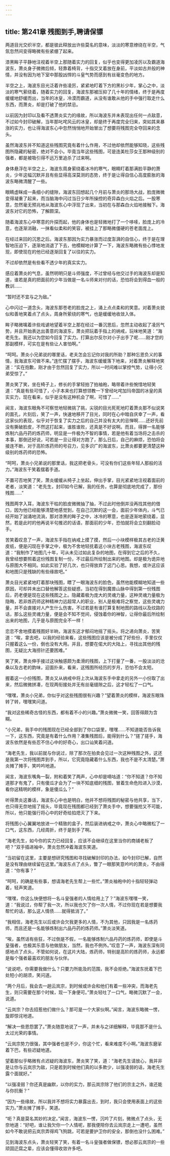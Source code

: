 ```yaml
---
---
---
```

title: 第241章 残图到手,聘请保镖
---



两道目光交织半空，都是彼此释放出许些莫名的意味，淡淡的寒意缭绕在半空，气氛忽然间变得略微有些紧绷了起来。

漆黑眸子平静地注视着半空上那随着实力的回复，似乎也变得更加凌厉以及霸道海波东，萧炎身子微微后倾，轻靠着椅背，十指交叉着放在身前，平淡如古井般的神情，并没有因为地下室中那股凶悍的斗皇气势而感到有丝毫变色的地方。

半空之上，海波东目光泛着许些凌厉，紧紧地盯着下方的黑衫少年，掌心之中，淡淡的寒气萦绕着，随着实力的回复，海波东那被压抑了几十年的情绪，终于是再度缓缓地舒缓而出，当年的冰皇，冷漠而霸道，从没有谁敢从他的手中强行取走什么东西，而萧炎，却是打破了他的禁忌。

以前因为封印以及看不透萧炎实力的缘故，所以海波东并未表现出任何一点敌意，不过如今封印破解，当年那叱咤风云的冰皇，却是终于再度完全归来，突如其来暴涨的实力，也让得海波东心中忽然悄悄地开始冒出了想要将残图完全夺回来的念头。

虽然海波东并不知道这些残图究竟有着什么作用，不过他却依然能够知晓，这些残图所隐藏的秘密，绝对不会小。毕竟当年这些残图，可是连美杜莎女王那种级别的强者，都是被吸引得不远万里追杀了过来啊。

身体悬浮在半空之上，海波东周身萦绕着冰冷的寒气，眼睛盯着那满脸平静的萧炎，少年这幅沉默并且有些显得高深莫测的态势，终于是让得自信心高度膨胀的海波东略微清醒了一些。

眼睛虚眯成一条细小的缝隙，海波东回想起几个月前与萧炎的那场大战，脸庞微微变得凝重了起来，而当脑海中闪过当日少年所操控的奇异森白火焰之后。一股寒意，忽然毫无预兆地从海波东心中浮现了出来，当初在与那森白火焰地接触下。海波东对它的恐怖，了解颇深。

随着海波东心中寒意的升探而起，他的身体也是轻微地打了一个哆嗦，脸庞上的冷意，也逐渐消融，一抹看似柔和的笑容，被挂上了那略微僵硬的苍老面庞上。

在经过来回的沉思之后。海波东那因为实力暴涨而过度澎湃的自信心，终于是在理智地压迫下，逐渐地消退了下去，他模糊地计算了一下，海波东略微有些心悸地发现，即使现在的他已经逐渐回复了以往的实力。

不过却依然是有些看不透少年的真实实力。

感应着萧炎的气息，虽然明明只是斗师强度，不过曾经与他交过手的海波东却是知道，谁若是真的把面前的少年当做是一名斗师来对付的话，恐怕将会到得血一般的教训……

“暂时还不宜与之为敌。”

心中闪过一道念头，海波东那苍老的脸庞之上，涌上点点柔和的笑意。对着萧炎貌似和善地笑着点了点头，周身所萦绕的寒气，也是缓缓地收敛入体。

眸子略微噙着许些戏谑地望着半空上那在经过一番沉思后，忽然主动收起了凌厉气势，并且开始表达出善意的海波东，萧炎把玩着手指上的纳戒，玩味地笑道：“海老先生。我还以为您如今回复了实力。打算出尔反尔对小子出手了呢……刚才您的那副模样，可实在是有些让人害怕啊。”

“呵呵。萧炎小兄弟说的哪里话，老夫怎会忘记你对我的所助？那种忘恩负义的事情，我海波东可做不来。”连忙摆了摆手，海波东缓缓落下地来，对着萧炎解释地笑道：“实在抱歉，刚才由于忽然回复了实力，所以一时间难以掌控气势，让得小兄弟受惊了。”

萧炎笑了笑，坐在椅子上，修长的手掌轻拍了拍袖袍，略带着许些惋惜地轻笑道：“真是有些可惜了，小子本来也打算想领教一下曾经叱咤加玛帝国的冰皇的真实实力，现在看来，似乎是没有这种机会了啊，可惜了……”

闻言，海波东眼角不可察觉地轻微挑了挑，尖锐的目光死死地盯着萧炎那不似说笑的面孔，片刻后，笑了一声，快速地移开了目光，同时在心中暗自庆幸了一声，看这家伙的表现，似乎对于恢复了实力之后的自己并没有太大的忌惮啊……还好先前没有撕破脸皮，不然这打起来，谁胜谁败，还真是不好说啊。而且，得罪一名能够炼制六品丹药的炼药师，明显是一件极为不智的事情，若是他有着当场将之击杀的本事，那倒还好说，可若是一旦让得对方跑了，那么日后，自己的麻烦，恐怕将会接连不断，对于高阶炼药师的号召力，见多识广的海波东，比萧炎都要更清楚这种级别的炼药师的恐怖。

“呵呵，萧炎小兄弟说的那里话，我这把老骨头，可没有你们这些年轻人那般的活力。”海波东干笑着摆着手道。

不置可否地笑了笑，萧炎缓缓从椅子上坐起，伸出手掌，目光紧紧地注视着面前的老者，淡笑道：“老先生，封印如今已解，我的任务，也算是彻底地完成了，那份残图……”

残图两字入耳，海波东干枯的脸皮微微抽了抽，不过此时他倒并没再找其他的借口，因为他已经能够清楚地感觉到，在自己沉默的这一会，面前少年体内，斗气已经开始了汹涌地流淌，那对漆黑的眸子之中，冰冷的寒意，也是逐渐地萦绕着，显然，若是此时的他再说半句推迟的话语，那面前的少年，恐怕就将会立刻翻脸动手。

苦笑着叹息了一声，海波东手指在纳戒上摸了摸，然后一小块模样极其古老的泛黄皮纸，便是闪现在手掌之中，极为不舍地轻抚着这小块古老残图，海波东叹道：“我制作了地图几十年，可从未见过如此复杂的地图，在得到它之后的不久，我曾经想要照着这份残图复制一份，不过最后所绘制出来的地图。却是极为诡异地与原图大不相同。如此实验了好几次，也只得放弃了这门心思。我想，或许这应该和地图只是残缺的有些缘故吧。”

萧炎目光紧紧地盯着那块残图，瞟了一眼海波东的脸色，虽然他能模糊地知道一些原因，可却并未出口替他解答这些疑惑，当初在得到魔兽山脉中得到第一份残图后，药老便是现在这些残图之上。隐藏着极为庞大的灵魂力量，这种灵魂力量极为隐晦，若非炼药师这种精神力远超常人的职业，别人是极难将之察觉，这些灵魂力量，并不会直接对人产生什么伤害。不过若是有谁打算复制地图的路线以及纹路的话，那么这些灵魂力量，便是会不知不觉间，侵蚀着你的神智，让得你最后所绘制出来的地图，几乎是与原图完全不一样！

恋恋不舍地摸着残图好半晌，海波东这才郁闷地摇了摇头。将之递向萧炎，苦笑道：“唉，拿去吧，以我的经验来看，这些残图应该是被分成了好些份，手里仅仅只握着这么一份，倒也没有大用。并且，想要在偌大的大陆上，寻找出其他的残图，无疑比大海捞针还要困难。”

笑了笑，萧炎伸手接过这块触感颇为柔滑的残图，上下打量了一番，一股淡淡的沧桑以及古老的韵味，迎面扑来，看来，这残图所经历的岁月，恐怕不会太短。

握着这一小份残图，萧炎又从纳戒中将上次从海波东手中拿走的另外一小份取了出来，然后微微拼凑，在现两衔接处并无有丝毫缝隙之后，这才轻松了一口气。

“嘿嘿，萧炎小兄弟，你似乎对这些残图很有兴趣？”望着萧炎的模样，海波东眼珠转了转，嘿嘿笑问道。

“我对这些稀奇古怪的东西，都有着不小的兴趣。”萧炎微微一笑，回答得颇为含糊。

“小兄弟，我手中的残图现在已经全部到了你口袋里，嘿嘿……不知道能否告诉我一下，这东西，究竟是有着什么作用？凑集残图后，能得到什么？”搓了搓手，海波东依然是有些忍不住心中的好奇心，出口讪笑着问道。

“海老先生，我以前就与你说过，除了那次在拍卖会见过一次这种残图之外，这还是我第一次将残图弄到手，所以，它究竟隐藏着什么东西，我也不是不太清楚。”萧炎摊了摊手，笑吟吟地道。

闻言，海波东嘴角一裂，附和着笑了两声，心中却是嘀咕道：“你不知道？你不知道那才有鬼了，只有傻瓜才会为了一块不知底细的残图，冒着生命危险进入沙漠，看你这精明的模样，象是傻瓜么？”

听得萧炎这番话，海波东心中也是明白，他并不想将残图的秘密与他共享，当下，也只得无奈地摇了摇头，毕竟现在残图都已经到了萧炎手中，想要强抢又不可能，所以，他只能强行将心中的好奇给掐熄灭了下来。

将残图小心翼翼地放进一个精致的盒子，然后装进纳戒之中，萧炎心中略微松了一口气，这东西，几经周折，终于是到手了啊。

“海老先生，如今你的实力已经回复，应该不会继续在这里当你的商铺老板了吧？”双手插进袖中，萧炎忽然冲着海波东笑道。

“当初留在这里，主要是想研究残图和寻找破解封印的办法，如今封印已解，自然是没有理由继续留在这里。”海波东点了点头，瞥了一眼那笑意吟吟的萧炎，不由得道：“你有事？”

“呵呵，的确是有些事，想请海老先生帮上一些忙。”萧炎袖袍中的十指轻轻弹动着，轻声笑道。

“嘿嘿，你这么快便想将一名斗皇强者的人情给用上了？”海波东嘿嘿一笑，道：“我说过，你帮了我一次，所以我也欠了你一次人情，不过你现在若是想要我帮忙的话，那么这人情债……就得抵消了。”

“我相信，海老先生以后或许会欠我更多的人情，不为其他，只因我是一名炼药师，而且还是一名能够炼制出六品丹药的炼药师。”萧炎淡笑道。

“唉，虽然话有些狂，不过倒是不假，一名能够炼制六品丹药的炼药师，即使是斗皇强者，也极其乐意与他做朋友，当然，我也不例外。”叹息了一声，海波东深有同感地点了点头，不管如何说，在这片大陆，炼药师，特别是高阶的炼药师，永远都是每个强者最喜欢的朋友与伙伴。

“说说吧，你需要我做什么？只要力所能及的范围，我不会拒绝。”海波东抚着下巴处短小的胡须，笑问道。

“两个月后，我会去一趟云岚宗，到时候或许会和他们有着一些冲突，而海老先生，则只需要在那个时候，现一下身便可。”萧炎轻吐了一口气，略微沉默了一会，说道。

“云岚宗？你去招惹他们做什么？那可是一个大家伙啊。”闻言，海波东略微一愣，旋即惊诧地道。

“解决一些恩怨罢了。”萧炎随意地说了一声，并未与之详细解释，毕竟那不是什么太过光荣的事情。

“云岚宗势力很强，其中强者也是不少，你这个忙，看来难度不小啊。”海波东磨挲着下巴，有些迟疑地道。

望着那似乎略微有点迟疑的海波东，萧炎笑了笑，道：“海老先生请放心，我并非是让你与云岚宗为敌，只是若到时候他们真的以多欺少，以强凌弱的话，海老先生露个面就好。”

“以强凌弱？你还真是幽默，以你的实力，那云岚宗除了他们的宗主之外，谁还能与你抗衡？”

“因为一些缘故，所以我并不想将实力暴露出去，到时，我只会使用表面上的这些实力。”萧炎摊了摊手，笑道。

“呃？真是莫名其妙的决定。”闻言，海波东一愣，沉吟了片刻，微微点了点头，无奈地道：“好吧，谁让我欠你一个人情呢，那我便陪你去云岚宗走上一遭吧，虽然如今不敢说把云岚宗弄得鸡飞狗跳，可若是要护卫你的安全，那倒也没什么困难。”

见到海波东点头，萧炎轻笑了笑，有着一名斗皇强者做保镖，想必那云岚宗的一些顽固迂腐之辈，应该会懂得收敛许多吧。